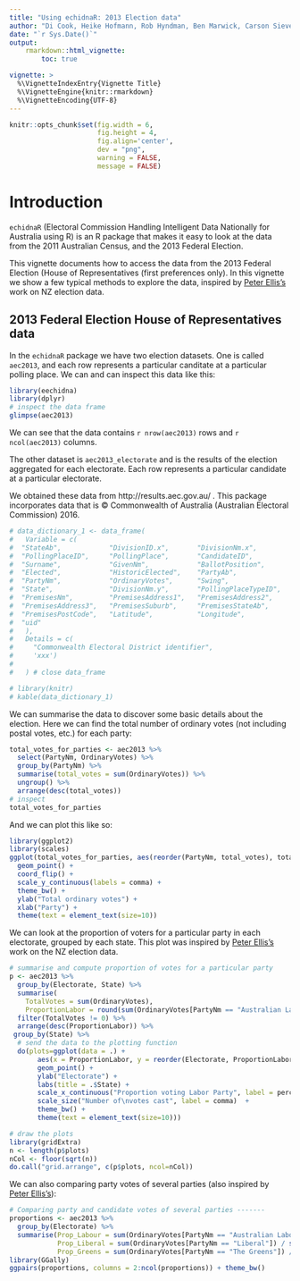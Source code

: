 ```yaml
---
title: "Using echidnaR: 2013 Election data"
author: "Di Cook, Heike Hofmann, Rob Hyndman, Ben Marwick, Carson Sievert, Nicholas Tierney, Fang Zhou."
date: "`r Sys.Date()`"
output: 
    rmarkdown::html_vignette:
        toc: true

vignette: >
  %\VignetteIndexEntry{Vignette Title}
  %\VignetteEngine{knitr::rmarkdown}
  %\VignetteEncoding{UTF-8}
---
```



```r

knitr::opts_chunk$set(fig.width = 6,
                      fig.height = 4,
                      fig.align='center',
                      dev = "png",
                      warning = FALSE,
                      message = FALSE)

```


# Introduction

`echidnaR` (Electoral Commission Handling Intelligent Data Nationally for Australia using R) is an R package that makes it easy to look at the data from the 2011 Australian Census, and the 2013 Federal Election.

This vignette documents how to access the data from the 2013 Federal Election (House of Representatives (first preferences only). In this vignette we show a few typical methods to explore the data, inspired by [Peter Ellis's](https://peterellisblog.com/) work on NZ election data. 

## 2013 Federal Election House of Representatives data

In the `echidnaR` package we have two election datasets. One is called `aec2013`, and each row represents a particular canditate at a particular polling place. We can and can inspect this data like this:

```r
library(eechidna)
library(dplyr)
# inspect the data frame
glimpse(aec2013)

```


We can see that the data contains `r nrow(aec2013)` rows and `r ncol(aec2013)` columns.

The other dataset is `aec2013_electorate` and is the results of the election aggregated for each electorate. Each row represents a particular candidate at a particular electorate.

 We obtained these data from http://results.aec.gov.au/ . This package incorporates data that is © Commonwealth of Australia (Australian Electoral Commission) 2016.

<!-- The table below describes the columns in the `aec2013` data: -->

```r

# data_dictionary_1 <- data_frame(
#   Variable = c(
#  "StateAb",            "DivisionID.x",       "DivisionNm.x",      
#  "PollingPlaceID",     "PollingPlace",       "CandidateID",       
#  "Surname",            "GivenNm",            "BallotPosition",    
#  "Elected",            "HistoricElected",    "PartyAb",           
#  "PartyNm",            "OrdinaryVotes",      "Swing",             
#  "State",              "DivisionNm.y",       "PollingPlaceTypeID",
#  "PremisesNm",         "PremisesAddress1",   "PremisesAddress2",  
#  "PremisesAddress3",   "PremisesSuburb",     "PremisesStateAb",   
#  "PremisesPostCode",   "Latitude",           "Longitude",         
#  "uid"   
#   ), 
#   Details = c(
#     "Commonwealth Electoral District identifier",
#     'xxx')
#     
#   ) # close data_frame
```


```r
# library(knitr)
# kable(data_dictionary_1)

```

We can summarise the data to discover some basic details about the election. Here we can find the total number of ordinary votes (not including postal votes, etc.) for each party:

```r
total_votes_for_parties <- aec2013 %>% 
  select(PartyNm, OrdinaryVotes) %>% 
  group_by(PartyNm) %>% 
  summarise(total_votes = sum(OrdinaryVotes)) %>% 
  ungroup() %>%
  arrange(desc(total_votes))
# inspect 
total_votes_for_parties
```

And we can plot this like so:

```r
library(ggplot2)
library(scales)
ggplot(total_votes_for_parties, aes(reorder(PartyNm, total_votes), total_votes )) +
  geom_point() + 
  coord_flip() + 
  scale_y_continuous(labels = comma) +
  theme_bw() +
  ylab("Total ordinary votes") +
  xlab("Party") +
  theme(text = element_text(size=10))
```

We can look at the proportion of voters for a particular party in each electorate, grouped by each state. This plot was inspired by [Peter Ellis's](https://peterellisblog.com/) work on the NZ election data. 


```r
# summarise and compute proportion of votes for a particular party
p <- aec2013 %>%
  group_by(Electorate, State) %>%
  summarise(
    TotalVotes = sum(OrdinaryVotes),
    ProportionLabor = round(sum(OrdinaryVotes[PartyNm == "Australian Labor Party"]) / TotalVotes, 3)) %>%
  filter(TotalVotes != 0) %>% 
  arrange(desc(ProportionLabor)) %>% 
 group_by(State) %>% 
  # send the data to the plotting function
  do(plots=ggplot(data = .) + 
       aes(x = ProportionLabor, y = reorder(Electorate, ProportionLabor), size = TotalVotes, label = State) +
       geom_point() +
       ylab("Electorate") +
       labs(title = .$State) + 
       scale_x_continuous("Proportion voting Labor Party", label = percent) +
       scale_size("Number of\nvotes cast", label = comma)  +
       theme_bw() +
       theme(text = element_text(size=10)))

# draw the plots
library(gridExtra)
n <- length(p$plots)
nCol <- floor(sqrt(n))
do.call("grid.arrange", c(p$plots, ncol=nCol))
```

We can also comparing party votes of several parties (also inspired by  [Peter Ellis's](https://peterellisblog.com/)):

```r
# Comparing party and candidate votes of several parties -------
proportions <- aec2013 %>%
  group_by(Electorate) %>%
  summarise(Prop_Labour = sum(OrdinaryVotes[PartyNm == "Australian Labor Party"]) / sum(OrdinaryVotes),
            Prop_Liberal = sum(OrdinaryVotes[PartyNm == "Liberal"]) / sum(OrdinaryVotes),
            Prop_Greens = sum(OrdinaryVotes[PartyNm == "The Greens"]) / sum(OrdinaryVotes))
library(GGally)
ggpairs(proportions, columns = 2:ncol(proportions)) + theme_bw()

```
